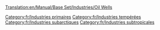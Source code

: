 [[Translation:en/Manual/Base Set/Industries/Oil Wells]]

{{fr/Industries|image=en/Oilwells.png
|nom=Puits de pétrole
|climats=[[fr/Manual/Climat#Tempéré|Tempéré]], [[fr/Manual/Climat#Subarctique|Subarctique]], [[fr/Manual/Climat#Subtropical|Subtropical]].
|accepte=Rien
|produit=[[fr/Manual/Base Set/Cargos/Pétrole|Pétrole]]
|notes=A une tendance à s'assécher après quelques années de service.
}}
[[Category:fr/Industries primaires]]
[[Category:fr/Industries tempérées]]
[[Category:fr/Industries subarctiques]]
[[Category:fr/Industries subtropicales]]